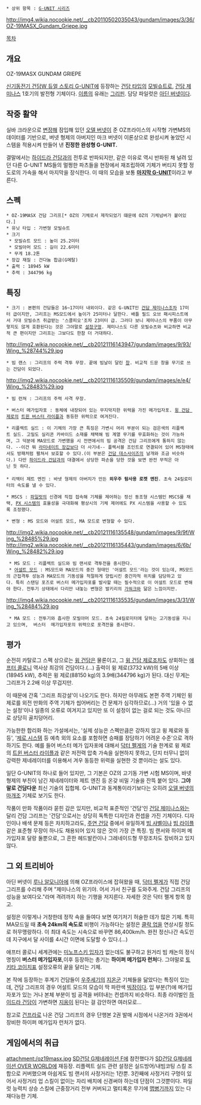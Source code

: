  * 상위 항목 : [[G-UNIT 시리즈]]

http://img4.wikia.nocookie.net/__cb20110502035043/gundam/images/3/36/OZ-19MASX_Gundam_Griepe.jpg

[[목차]]

== 개요 ==
OZ-19MASX GUNDAM GRIEPE

[[신기동전기 건담W 듀얼 스토리 G-UNIT]]에 등장하는 [[건담 타입]]의 [[모빌슈트]]로, [[건담 제미나스]] 1호기의 발전형 기체이다. [[이름]]의 유래는 [[그리핀]]. 담당 파일럿은 [[아딘 버넷]]이다.


== 작중 활약 ==
실바 크라운으로 [[변장]]해 잠입해 있던 [[오델 버넷]]이 준 OZ프라이스의 시작형 가변MS의 데이터를 기반으로, 버넷 형제의 아버지인 마크 버넷이 이론상으로 완성시켜 놓았던 시스템을 적용시켜 만들어 낸 '''진정한 완성형 G-UNIT.'''

결말에서는 [[하이드라 건담]]과의 전투로 반파되지만, 같은 이유로 역시 반파된 채 널려 있던 다른 G-UNIT MS들의 멀쩡한 파츠들을 현장에서 재조립하여 기체가 버티지 못할 정도로의 가속을 해서 마지막을 장식한다. 이 때의 모습을 보통 '''[http://img2.wikia.nocookie.net/__cb20121116135631/gundam/images/4/47/Wing_%28487%29.jpg 마지막 G-UNIT]'''이라고 부른다.


== 스펙 ==
 * OZ-19MASX 건담 그리프[* OZ의 기체로서 제작되었기 떄문에 OZ의 기체넘버가 붙어있다.]
 * 유닛 타입 : 가변형 모빌슈트
 * 크기
  * 모빌슈트 모드 : 높이 25.2미터
  * 모빌아머 모드 : 길이 22.6미터
  * 무게 18.2톤
 * 장갑 재질 : 건다늄 합금(G메탈)
 * 출력 : 18945 kW 
 * 추력 : 344796 kg


== 특징 ==
 * 크기 : 본편의 건담들은 16~17미터 내외이다. 같은 G-UNIT인 [[건담 제미나스]]조차 17미터 급이지만, 그리프는 MS모드에서 높이가 25미터나 달한다. 배틀 필드 오브 패시피스트에서 거대 모빌슈츠 취급받는 '스콜피오'조차 23미터 급. 그러다 보니 제미나스의 부품이 아무렇지도 않게 호환된다는 것은 그야말로 [[설정구멍]]. 제미나스도 다른 모빌슈츠와 비교하면 비교적 큰 편이지만 그리프는 그보다도 한참 더 거대하다.

http://img2.wikia.nocookie.net/__cb20121116143947/gundam/images/9/93/Wing_%28744%29.jpg
 * 빔 랜스 : 그리프의 주력 격투 무장. 끝에 빔날이 달린 [[창]]. 비교적 드문 창을 무기로 쓰는 건담이 되었다.

http://img2.wikia.nocookie.net/__cb20121116135509/gundam/images/e/e4/Wing_%28483%29.jpg
 * 빔 런쳐 : 그리프의 주력 사격 무장.

 * 버스터 메가입자포 : 동체에 내장되어 있는 무지막지한 위력을 가진 메가입자포. [[윙 건담 제로]]의 [[트윈 버스터 라이플]]과 동등한 위력으로 여겨진다.

 * 리플렉트 실드 : 이 기체의 가장 큰 특징은 가변시 머리 부분이 되는 검은색의 리플렉트 실드. 고밀도 실리콘 카바이드 소재를 채택해 빔 계열 무기를 무효화하는 것이 가능하며, 그 덕분에 MA모드로 가변했을 시 전면에서의 빔 공격은 건담 그리프에게 통하지 않는다. --이건 뭐 [[라미네이트 장갑]]보다 더 사기네-- 플렉서블 조인트로 연결되어 있어 MS형태에서도 방패처럼 펼쳐서 보호할 수 있다.(이 부분은 [[건담 데스사이즈]]의 날개와 조금 비슷하다.) 다만 [[하이드라 건담]]과의 대결에서 상당한 파손을 당한 것을 보면 완전 무적은 아닌 듯 하다.
 
 * 리액터 제트 엔진 : 바넷 형제의 아버지가 만든 '''외우주 탐사용 로켓 엔진'''. 초속 24킬로미터의 속도를 낼 수 있다.

 * MSCS : [[파일럿]]의 신경에 직접 접속해 기체를 제어하는 정신 동조형 시스템인 MSCS를 채택, [[PX 시스템]]의 효율성을 극대화해 평상시의 기체 제어에도 PX 시스템을 사용할 수 있도록 조정했다.

 * 변형 : MS 모드와 어설트 모드, MA 모드로 변형할 수 있다.
http://img2.wikia.nocookie.net/__cb20121116135548/gundam/images/9/9f/Wing_%28485%29.jpg
http://img2.wikia.nocookie.net/__cb20121116135443/gundam/images/6/6b/Wing_%28482%29.jpg
  * MS 모드 : 리플렉트 실드와 빔 랜서로 격투전을 중시한다.
  * [http://img1.wikia.nocookie.net/__cb20121116143753/gundam/images/1/1b/Wing_%28217%29.jpg 어설트 모드] : MS모드와 MA모드의 중간 형태인 '어설트 모드'라는 것이 있는데, MS모드의 근접격투 성능과 MA모드의 기동성을 적절하게 양립시킨 중간자적 위치를 담당하고 있다. 특히 스탠딩 포즈로 버스터 메가입자포를 발사할 때는 필수적으로 이 어설트 모드로 변해야 한다. 전투기 상태에서 다리만 내놓는 변형은 발키리의 [[가워크]]와 닮은 느낌이지만.
http://img4.wikia.nocookie.net/__cb20121116135535/gundam/images/3/31/Wing_%28484%29.jpg
  * MA 모드 : 전투기와 흡사한 모빌아머 모드. 초속 24킬로미터에 달하는 고기동성을 지니고 있으며,  버스터  메가입자포의 위력으로 포격전을 중시한다.


== 평가 ==
순전히 카탈로그 스펙 상으로는 [[윙 건담]]은 물론이고, 그 [[윙 건담 제로]]조차도 상회하는 [[애프터 콜로니]] 역사상 최강의 건담이다.(...) 출력이 윙 제로(3732 kW)의 5배 이상(18945 kW), 추력은 윙 제로(88150 kg)의 3.9배(344796 kg)가 된다. 대신 무게는 그리프가 2.2배 이상 무겁지만.

이 때문에 간혹 '그리프 최강설'이 나오기도 한다. 하지만 아무래도 본편 주역 기체인 윙 제로를 외전 만화의 주역 기체가 씹어버리는 건 문제가 심각하므로(...) 거의 '있을 수 없는 설정'이나 일종의 오류로 여겨지고 있지만 또 이 설정이 없는 걸로 되는 것도 아니므로 상당히 골치덩어리.

가능한한 합리화 하는 가설에서는, '실제 성능은 스펙만큼은 강하지 않고 윙 제로와 동등', '[[제로 시스템]] 등 예측 외의 요소를 포함하면 승패를 장담하기 어려운 수준'으로 격하하기도 한다. 예를 들어 버스터 메가 입자포에 대해서 [[닥터 펠게]]의 기술 한계로 윙 제로의 [[트윈 버스터 라이플]]과 같은 저전력 압축 가속을 실현하지 못하고, 단지 터무니 없이 강력한 제네레이터를 이용해서 겨우 동등한 위력을 실현한 것 뿐이라는 설도 있다.

일단 G-UNIT의 하나로 들어 있지만, 그 기본은 OZ의 고기동 가변 시험 MS이며, 바넷 형제의 부친이 남긴 제네레이터와 제트 엔진 등 온갖 비밀 기술을 잔뜩 붙어 있다. '''그야말로 건담다운''' 최신 기술의 집합체. G-UNIT과 동계통이라기보다는 오히려 [[오델 버넷]]의 [[마개조]] 기체로 보기도 한다.

작품이 만화 작품이라 묻힌 감은 있지만, 비교적 표준적인 '건담'인 [[건담 제미나스]]와는 달리 건담 그리프는 '건담'으로서는 상당히 독특한 디자인과 컨셉을 가진 기체이다. 디자인이나 배색 문제 등은 차치하고라도, [[주연 건담]] 중에서 유일하게 [[빔 샤벨]]이나 [[빔 라이플]] 같은 표준형 무장이 하나도 채용되어 있지 않은 것이 가장 큰 특징. 빔 랜서와 하이퍼 메가입자포 달랑 둘뿐으로, 그 흔한 헤드발칸이나 그레네이드형 무장조차도 장비하고 있지 않다.


== 그 외 트리비아 ==
아딘 버넷이 [[루나 알모니아]]에 의해 OZ프라이스에 잡혀왔을 때, [[닥터 펠게]]가 직접 건담 그리프를 수리해 주며 "제미나스의 위기야. 어서 가서 친구를 도와주게. 건담 그리프의 성능을 보여다오."라며 격려까지 하는 기행을 저지른다. 자세한 것은 닥터 펠게 항목 참고.

설정은 이렇게나 거창한데 정작 속을 들여다 보면 여기저기 허술한 데가 많은 기체. 특히 MA모드일 때 '''초속 24km의 속도로''' 비행이 가능하다는 설정은 [[클락 업]]을 연상시킬 정도로 허무맹랑하다. 이 최대 속도는 시속으로 바꾸면 86,400km/h. 완전 정신나간 속도인데 지구에서 달 사이를 4시간 이면에 도달할 수 있다.(...)

애프터 콜로니 세계관에는 [[미노프스키 입자]]가 없는데도 불구하고 원거리 빔 캐논의 정식 명칭이 '''버스터 메가입자포''',이후 등장하는 총기는 '''하이퍼 메가입자 런처'''다. 그야말로 [[토키타 코이치]]표 설정오류의 끝을 달리는 기체.

본 작에 등장하는 후계기 건담들이 [[우주세기]]의 [[지온군]] 기체들을 닮았다는 특징이 있는데, 건담 그리프의 경우 어설트 모드의 모습이 딱 파란색 [[빅잠]]이다. 입 부분(?)에 메가입자포가 있는 거나 본체 부분이 빔 공격을 버텨내는 컨셉까지 비슷하다. 최종 라이벌인 [[하이드라 건담]]이 가변하면 [[지옹]]이 된다는 걸 감안하면 여러모로...

참고로 [[건프라]]로 나온 건담 그리프의 경우 단행본 2권 발매 시점에서 나온거라 3권에서 장비한 하이퍼 메가입자 런처가 없다.

== 게임에서의 취급 ==
attachment:/oz19masx.jpg
[[SD건담 G제네레이션 F]]에 참전했다가 [[SD건담 G제네레이션 OVER WORLD]]에 재등장. 리플렉트 실드 관련 설정은 실드방어/내빔코팅 스킬 조합으로 커버했으며 아쉽게도 빔 랜서의 사정거리는 1칸뿐. 3칸째에 사정거리 구멍이 있어서 사정거리 업 스킬이 없이는 자리 배치에 신경써야 하는데 단점이 그것뿐이다. 파일럿 능력치 상승 스킬에 근중장거리 전부 커버되고 멀티록온 무기에 [[맵병기]]까지 있는 다재다능한 기체.
